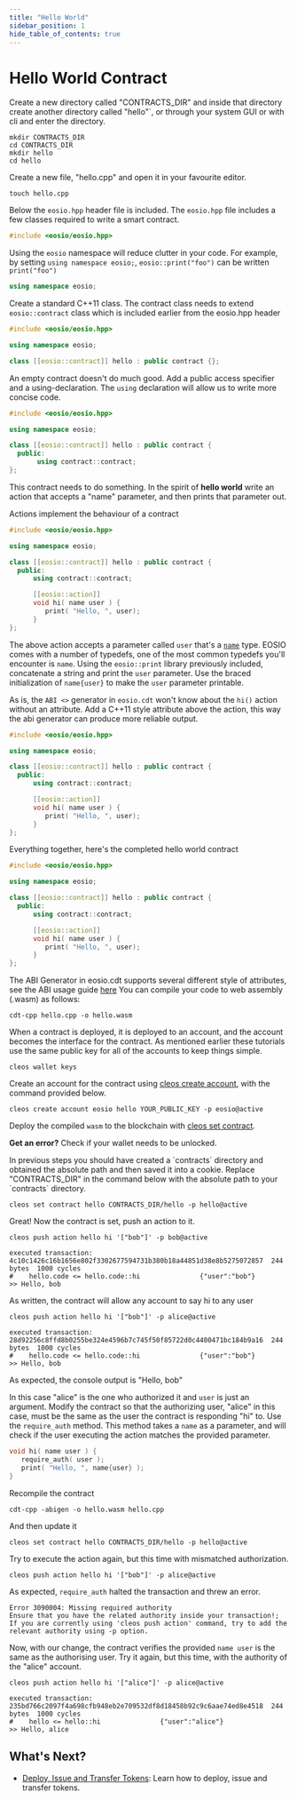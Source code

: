 ```yaml
---
title: "Hello World"
sidebar_position: 1
hide_table_of_contents: true
---
```


# Hello World Contract

Create a new directory called "CONTRACTS_DIR" and inside that directory create another directory called "hello"`, or through your system GUI or with cli and enter the directory.

```
mkdir CONTRACTS_DIR
cd CONTRACTS_DIR
mkdir hello
cd hello
```

Create a new file, "hello.cpp" and open it in your favourite editor.

```
touch hello.cpp
```

Below the `eosio.hpp` header file is included. The `eosio.hpp` file includes a few classes required to write a smart contract.

```cpp
#include <eosio/eosio.hpp>
```

Using the `eosio` namespace will reduce clutter in your code. For example, by setting `using namespace eosio;`, `eosio::print("foo")` can be written `print("foo")`

```cpp
using namespace eosio;
```

Create a standard C++11 class. The contract class needs to extend `eosio::contract` class which is included earlier from the eosio.hpp header

```cpp
#include <eosio/eosio.hpp>

using namespace eosio;

class [[eosio::contract]] hello : public contract {};
```

An empty contract doesn't do much good. Add a public access specifier and a using-declaration. The `using` declaration will allow us to write more concise code.

```cpp
#include <eosio/eosio.hpp>

using namespace eosio;

class [[eosio::contract]] hello : public contract {
  public:
       using contract::contract;
};
```

This contract needs to do something. In the spirit of **hello world** write an action that accepts a "name" parameter, and then prints that parameter out.

Actions implement the behaviour of a contract

```cpp
#include <eosio/eosio.hpp>

using namespace eosio;

class [[eosio::contract]] hello : public contract {
  public:
      using contract::contract;

      [[eosio::action]]
      void hi( name user ) {
         print( "Hello, ", user);
      }
};
```

The above action accepts a parameter called `user` that's a [`name`](https://developers.eos.io/manuals/eosio.cdt/latest/structeosio\_1\_1name) type. EOSIO comes with a number of typedefs, one of the most common typedefs you'll encounter is `name`. Using the `eosio::print` library previously included, concatenate a string and print the `user` parameter. Use the braced initialization of `name{user}` to make the `user` parameter printable.

As is, the `ABI <>` generator in `eosio.cdt` won't know about the `hi()` action without an attribute. Add a C++11 style attribute above the action, this way the abi generator can produce more reliable output.

```cpp
#include <eosio/eosio.hpp>

using namespace eosio;

class [[eosio::contract]] hello : public contract {
  public:
      using contract::contract;

      [[eosio::action]]
      void hi( name user ) {
         print( "Hello, ", user);
      }
};
```

Everything together, here's the completed hello world contract

```cpp
#include <eosio/eosio.hpp>

using namespace eosio;

class [[eosio::contract]] hello : public contract {
  public:
      using contract::contract;

      [[eosio::action]]
      void hi( name user ) {
         print( "Hello, ", user);
      }
};
```

The ABI Generator in eosio.cdt supports several different style of attributes, see the ABI usage guide [here](https://github.com/telosnetwork/docs/tree/6ab1055a149d12ea9ad55d46f0ca92a2ac1b5e98/developers/platform/getting-started/03\_smart-contract-development/03\_understanding-ABI-files.md) You can compile your code to web assembly (.wasm) as follows:

```
cdt-cpp hello.cpp -o hello.wasm
```

When a contract is deployed, it is deployed to an account, and the account becomes the interface for the contract. As mentioned earlier these tutorials use the same public key for all of the accounts to keep things simple.

```
cleos wallet keys
```

Create an account for the contract using [cleos create account](https://developers.eos.io/manuals/eos/latest/cleos/command-reference/create/account), with the command provided below.

```
cleos create account eosio hello YOUR_PUBLIC_KEY -p eosio@active
```

Deploy the compiled `wasm` to the blockchain with [cleos set contract](https://developers.eos.io/manuals/eos/latest/cleos/command-reference/set/set-contract).

**Get an error?** Check if your wallet needs to be unlocked.

In previous steps you should have created a \`contracts\` directory and obtained the absolute path and then saved it into a cookie. Replace "CONTRACTS\_DIR" in the command below with the absolute path to your \`contracts\` directory.

```
cleos set contract hello CONTRACTS_DIR/hello -p hello@active
```

Great! Now the contract is set, push an action to it.

```
cleos push action hello hi '["bob"]' -p bob@active
```

```
executed transaction: 4c10c1426c16b1656e802f3302677594731b380b18a44851d38e8b5275072857  244 bytes  1000 cycles
#    hello.code <= hello.code::hi               {"user":"bob"}
>> Hello, bob
```

As written, the contract will allow any account to say hi to any user

```
cleos push action hello hi '["bob"]' -p alice@active
```

```
executed transaction: 28d92256c8ffd8b0255be324e4596b7c745f50f85722d0c4400471bc184b9a16  244 bytes  1000 cycles
#    hello.code <= hello.code::hi               {"user":"bob"}
>> Hello, bob
```

As expected, the console output is "Hello, bob"

In this case "alice" is the one who authorized it and `user` is just an argument. Modify the contract so that the authorizing user, "alice" in this case, must be the same as the user the contract is responding "hi" to. Use the `require_auth` method. This method takes a `name` as a parameter, and will check if the user executing the action matches the provided parameter.

```cpp
void hi( name user ) {
   require_auth( user );
   print( "Hello, ", name{user} );
}
```

Recompile the contract

```
cdt-cpp -abigen -o hello.wasm hello.cpp
```

And then update it

```
cleos set contract hello CONTRACTS_DIR/hello -p hello@active
```

Try to execute the action again, but this time with mismatched authorization.

```
cleos push action hello hi '["bob"]' -p alice@active
```

As expected, `require_auth` halted the transaction and threw an error.

```
Error 3090004: Missing required authority
Ensure that you have the related authority inside your transaction!;
If you are currently using 'cleos push action' command, try to add the relevant authority using -p option.
```

Now, with our change, the contract verifies the provided `name user` is the same as the authorising user. Try it again, but this time, with the authority of the "alice" account.

```
cleos push action hello hi '["alice"]' -p alice@active
```

```
executed transaction: 235bd766c2097f4a698cfb948eb2e709532df8d18458b92c9c6aae74ed8e4518  244 bytes  1000 cycles
#    hello <= hello::hi               {"user":"alice"}
>> Hello, alice
```

## What's Next?

* [Deploy, Issue and Transfer Tokens](./deploy-issue-and-transfer-tokens): Learn how to deploy, issue and transfer tokens.
